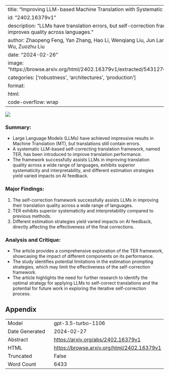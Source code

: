 
---
title: "Improving LLM-based Machine Translation with Systematic Self-Correction"
id: "2402.16379v1"
description: "LLMs have translation errors, but self-correction framework TER improves quality across languages."
author: Zhaopeng Feng, Yan Zhang, Hao Li, Wenqiang Liu, Jun Lang, Yang Feng, Jian Wu, Zuozhu Liu
date: "2024-02-26"
image: "https://browse.arxiv.org/html/2402.16379v1/extracted/5431276/Figures/cases.png"
categories: ['robustness', 'architectures', 'production']
format:
  html:
    code-overflow: wrap
---

![](https://browse.arxiv.org/html/2402.16379v1/extracted/5431276/Figures/cases.png)

### Summary:
- Large Language Models (LLMs) have achieved impressive results in Machine Translation (MT), but translations still contain errors.
- A systematic LLM-based self-correcting translation framework, named TER, has been introduced to improve translation performance.
- The framework successfully assists LLMs in improving translation quality across a wide range of languages, exhibits superior systematicity and interpretability, and different estimation strategies yield varied impacts on AI feedback.

### Major Findings:
1. The self-correction framework successfully assists LLMs in improving their translation quality across a wide range of languages.
2. TER exhibits superior systematicity and interpretability compared to previous methods.
3. Different estimation strategies yield varied impacts on AI feedback, directly affecting the effectiveness of the final corrections.

### Analysis and Critique:
- The article provides a comprehensive exploration of the TER framework, showcasing the impact of different components on its performance.
- The study identifies potential limitations in the estimation prompting strategies, which may limit the effectiveness of the self-correction framework.
- The article highlights the need for further research to identify the optimal strategy for applying LLMs to self-correct translations and the potential for future work in exploring the iterative self-correction process.

## Appendix

|          |          |
|----------|----------|
| Model     | gpt-3.5-turbo-1106       |
| Date Generated     | 2024-02-27       |
| Abstract | [https://arxiv.org/abs/2402.16379v1](https://arxiv.org/abs/2402.16379v1)        |
| HTML     | [https://browse.arxiv.org/html/2402.16379v1](https://browse.arxiv.org/html/2402.16379v1)       |
| Truncated       | False       |
| Word Count       | 6433       |